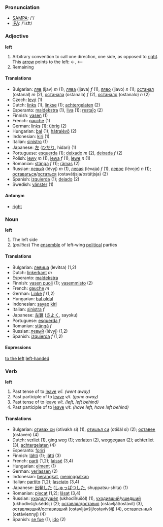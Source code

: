 === Pronunciation ===
*[[w:SAMPA|SAMPA]]: /'/
*[[w:IPA|IPA]]: /'lεft/

=== Adjective ===
'''left'''
# Arbitrary convention to call one direction, one side, as opposed to [[right]]. This [[arrow]] points to the left: &larr;, <--
# Remaining

==== Translations ====

*Bulgarian: [[ляв]] (ljav) ''m'' (1), [[лява]] (ljava) ''f'' (1), [[ляво]] (ljavo) ''n'' (1); [[останал]] (ostanal) ''m'' (2), [[останала]] (ostanala) ''f'' (2), [[останало]] (ostanalo) ''n'' (2)
*Czech: [[levý]] (1)
*Dutch: [[links]] (1), [[linkse]] (1); [[achtergelaten]] (2)
*Esperanto: [[maldekstra]] (1), [[liva]] (1); [[restaĵo]] (2)
*Finnish: [[vasen]] (1)
*French: [[gauche]] (1)
*German: [[links]] (1); [[übrig]] (2)
*Hungarian: [[bal]] (1); [[hátralévő]] (2)
*Indonesian: [[kiri]] (1)
*Italian: [[sinistro]] (1)
*Japanese: [[左]] ([[ひだり]], hidari) (1)
*Portuguese: [[esquerda]] (1); [[deixado]] ''m'' (2), [[deixada]] ''f'' (2)
*Polish: [[lewy]] ''m'' (1), [[lewa]] ''f'' (1), [[lewe]] ''n'' (1)
*Romanian: [[stânga]] ''f'' (1); [[rămas]] (2)
*Russian: [[левый]] (lévyj) ''m'' (1), [[левая]] (lévaja) ''f'' (1), [[левое]] (lévoje) ''n'' (1); [[оставаться]]/[[остаться]] (ostavátjsja/ostátjsja) (2)
*Spanish: [[izquierda]] (1); [[dejado]] (2)
*Swedish: [[vänster]] (1)

==== Antonym ====

*[[right]]

=== Noun ===
'''left'''
# The left side
# (''politics'') The [[ensemble]] of left-wing [[political]] parties

==== Translations ====

*Bulgarian: [[левица]] (levitsa) (1,2)
*Dutch: [[linkerkant]] ''m''
*Esperanto: [[maldekstra]]
*Finnish: [[vasen puoli]] (1); [[vasemmisto]] (2)
*French: [[gauche]] ''m''
*German: [[Linke]] ''f'' (1,2)
*Hungarian: [[bal oldal]]
*Indonesian: [[sayap]] [[kiri]]
*Italian: [[sinistra]] ''f''
*Japanese: [[左翼]] ([[さよく]], sayoku)
*Portuguese: [[esquerda]] ''f''
*Romanian: [[stângă]] ''f''
*Russian: [[левый]] (lévyj) (1,2)
*Spanish: [[izquierda]] ''f'' (1,2)

==== Expressions ====

[[to the left]]
[[left-handed]]

=== Verb ===
'''left'''
#Past tense of to [[leave]] ''v/i. (went away)''
#Past participle of to [[leave]] ''v/i. (gone away)''
#Past tense of to [[leave]] ''v/t. (left, left behind)''
#Past participle of to [[leave]] ''v/t. (have left, have left behind)''

==== Translations ====

*Bulgarian: [[отивам|отивах си]] (otivakh si) (1), [[отида|отишъл си]] (otišäl si) (2); [[оставям|оставен]] (ostaven) (4)
*Dutch: [[verliet]] (1), [[ging weg]] (1); [[verlaten]] (2), [[weggegaan]] (2); [[achterliet]] (3), [[achtergelaten]] (4)
*Esperanto: [[foriri]]
*Finnish: [[lähteä|lähti]] (1); [[jättää|jätti]] (3)
*French: [[parti]] (1,2); [[laissé]] (3,4)
*Hungarian: [[elmenni|elment]] (1)
*German: [[verlassen]] (2)
*Indonesian: [[angkat|berangkat]], [[tinggal|meninggalkan]]
*Italian: [[partito]] (1,2); [[lasciato]] (3,4)
*Japanese: [[出発]]した ([[しゅっぱつ]]した, shuppatsu-shita) (1)
*Romanian: [[plecat]] (1,2); [[lăsat]] (3,4)
*Russian: [[уходить|уходил]]/[[уйти|ушёл]] (ukhodíl/ušól) (1), [[уходить|уходивший]]/[[уйти|ушедший]] (ukhodívšij/ušédšij) (2); [[оставлять|оставлял]]/[[оставить|оставил]] (ostavljál/ostávil) (3), [[оставлять|оставлявший]]/[[оставить|оставивший]] (ostavljávšij/ostavívšij) (4), [[оставить|оставленный]] (ostávlennyj) (4)
*Spanish: [[irse|se fue]] (1), [[ir|ido]] (2)
